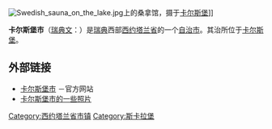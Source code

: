 {{Infobox Kommun|
fullname=Karlsborgs kommun|
coatofarms=[[File:Karlsborg_vapen.svg|100px]]|
county=[[西约塔兰省|西约塔兰省]]|
province=[[西约特兰|西约特兰]]|
capital=[[卡尔斯堡|卡尔斯堡]]|
map=[[File:Karlsborg_Municipality_in_Västra_Götaland_County.png|200px]]|
arearank=第140名|
area=801.48|
arealand=407.99|
populationrank=第258名|
population=6,880|
densityrank=第190名|
populationdensity=16.9|
website=http://www.karlsborg.se/|
footnotes=面积与人口统计数据来自[[瑞典统计局|瑞典统计局]]，截至2006年12月31日}}

[[File:Swedish_sauna_on_the_lake.jpg|thumb]]上的桑拿馆，摄于[[卡尔斯堡|卡尔斯堡]]]]

'''卡尔斯堡市'''（[[瑞典文|瑞典文]]：{{lang|sv|''Karlsborgs kommun''}}）是[[瑞典|瑞典]]西部[[西约塔兰省|西约塔兰省]]的一个[[瑞典自治市|自治市]]。其治所位于[[卡尔斯堡|卡尔斯堡]]。

== 外部链接 ==
*[http://www.karlsborg.se/ 卡尔斯堡市] {{Wayback|url=http://www.karlsborg.se/ |date=20210215024928 }}－官方网站
*[https://web.archive.org/web/20070927040942/http://www.phogle.com/en/browse/166.html 卡尔斯堡市的一些照片]

{{Västra Götaland County}}
{{Localities in Karlsborg Municipality}}

[[Category:西约塔兰省市镇|Category:西约塔兰省市镇]]
[[Category:斯卡拉堡|Category:斯卡拉堡]]